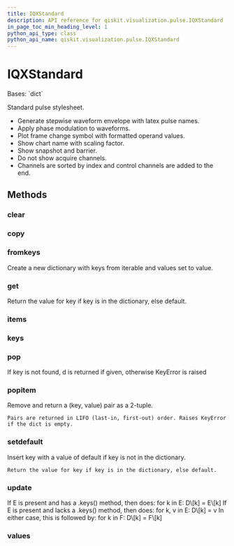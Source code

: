 ```yaml
---
title: IQXStandard
description: API reference for qiskit.visualization.pulse.IQXStandard
in_page_toc_min_heading_level: 1
python_api_type: class
python_api_name: qiskit.visualization.pulse.IQXStandard
---
```


# IQXStandard

<Class id="qiskit.visualization.pulse.IQXStandard" isDedicatedPage={true} github="https://github.com/qiskit/qiskit/tree/stable/0.24/qiskit/visualization/pulse_v2/stylesheet.py" signature="IQXStandard(**kwargs)">
  Bases: `dict`

  Standard pulse stylesheet.

  *   Generate stepwise waveform envelope with latex pulse names.
  *   Apply phase modulation to waveforms.
  *   Plot frame change symbol with formatted operand values.
  *   Show chart name with scaling factor.
  *   Show snapshot and barrier.
  *   Do not show acquire channels.
  *   Channels are sorted by index and control channels are added to the end.

  ## Methods

  <span id="qiskit-visualization-pulse-iqxstandard-clear" />

  ### clear

  <Function id="qiskit.visualization.pulse.IQXStandard.clear" name="clear" signature="IQXStandard.clear() → None.  Remove all items from D." />

  <span id="qiskit-visualization-pulse-iqxstandard-copy" />

  ### copy

  <Function id="qiskit.visualization.pulse.IQXStandard.copy" name="copy" signature="IQXStandard.copy() → a shallow copy of D" />

  <span id="qiskit-visualization-pulse-iqxstandard-fromkeys" />

  ### fromkeys

  <Function id="qiskit.visualization.pulse.IQXStandard.fromkeys" name="fromkeys" signature="IQXStandard.fromkeys(value=None, /)">
    Create a new dictionary with keys from iterable and values set to value.
  </Function>

  <span id="qiskit-visualization-pulse-iqxstandard-get" />

  ### get

  <Function id="qiskit.visualization.pulse.IQXStandard.get" name="get" signature="IQXStandard.get(key, default=None, /)">
    Return the value for key if key is in the dictionary, else default.
  </Function>

  <span id="qiskit-visualization-pulse-iqxstandard-items" />

  ### items

  <Function id="qiskit.visualization.pulse.IQXStandard.items" name="items" signature="IQXStandard.items() → a set-like object providing a view on D's items" />

  <span id="qiskit-visualization-pulse-iqxstandard-keys" />

  ### keys

  <Function id="qiskit.visualization.pulse.IQXStandard.keys" name="keys" signature="IQXStandard.keys() → a set-like object providing a view on D's keys" />

  <span id="qiskit-visualization-pulse-iqxstandard-pop" />

  ### pop

  <Function id="qiskit.visualization.pulse.IQXStandard.pop" name="pop" signature="IQXStandard.pop(k[, d]) → v, remove specified key and return the corresponding value.">
    If key is not found, d is returned if given, otherwise KeyError is raised
  </Function>

  <span id="qiskit-visualization-pulse-iqxstandard-popitem" />

  ### popitem

  <Function id="qiskit.visualization.pulse.IQXStandard.popitem" name="popitem" signature="IQXStandard.popitem()">
    Remove and return a (key, value) pair as a 2-tuple.

    Pairs are returned in LIFO (last-in, first-out) order. Raises KeyError if the dict is empty.
  </Function>

  <span id="qiskit-visualization-pulse-iqxstandard-setdefault" />

  ### setdefault

  <Function id="qiskit.visualization.pulse.IQXStandard.setdefault" name="setdefault" signature="IQXStandard.setdefault(key, default=None, /)">
    Insert key with a value of default if key is not in the dictionary.

    Return the value for key if key is in the dictionary, else default.
  </Function>

  <span id="qiskit-visualization-pulse-iqxstandard-update" />

  ### update

  <Function id="qiskit.visualization.pulse.IQXStandard.update" name="update" signature="IQXStandard.update([E, ]**F) → None.  Update D from dict/iterable E and F.">
    If E is present and has a .keys() method, then does: for k in E: D\[k] = E\[k] If E is present and lacks a .keys() method, then does: for k, v in E: D\[k] = v In either case, this is followed by: for k in F: D\[k] = F\[k]
  </Function>

  <span id="qiskit-visualization-pulse-iqxstandard-values" />

  ### values

  <Function id="qiskit.visualization.pulse.IQXStandard.values" name="values" signature="IQXStandard.values() → an object providing a view on D's values" />
</Class>

